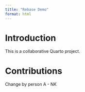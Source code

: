 ```yaml
---
title: "Rebase Demo"
format: html
---
```


# Introduction

This is a collaborative Quarto project.

# Contributions

<!-- Student sections will go here -->

Change by person A - NK

